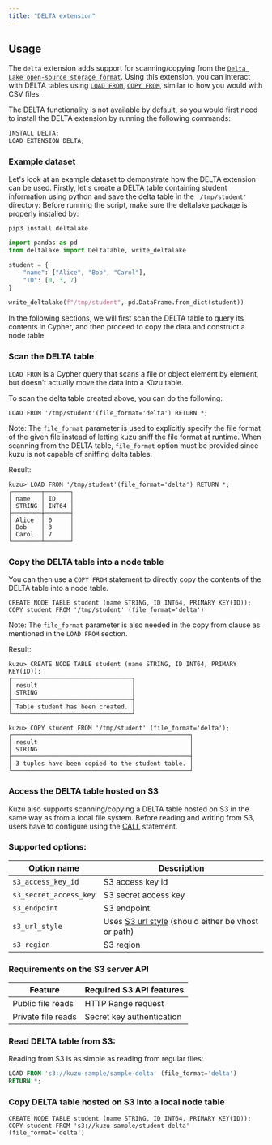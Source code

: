 ```yaml
---
title: "DELTA extension"
---
```



## Usage

The `delta` extension adds support for scanning/copying from the [`Delta Lake open-source storage format`](https://delta.io/). Using this extension, you can
interact with DELTA tables using [`LOAD FROM`](/cypher/query-clauses/load-from),
[`COPY FROM`](/import/copy-from-query-results), similar to how you would
with CSV files.

The DELTA functionality is not available by default, so you would first need to install the DELTA
extension by running the following commands:

```sql
INSTALL DELTA;
LOAD EXTENSION DELTA;
```

### Example dataset

Let's look at an example dataset to demonstrate how the DELTA extension can be used.
Firstly, let's create a DELTA table containing student information using python and save the delta table in the `'/tmp/student'` directory:
Before running the script, make sure the deltalake package is properly installed by:
```shell
pip3 install deltalake
```

```python
import pandas as pd
from deltalake import DeltaTable, write_deltalake

student = {
    "name": ["Alice", "Bob", "Carol"],
    "ID": [0, 3, 7]
}

write_deltalake(f"/tmp/student", pd.DataFrame.from_dict(student))
```

In the following sections, we will first scan the DELTA table to query its contents in Cypher, and
then proceed to copy the data and construct a node table.

### Scan the DELTA table
`LOAD FROM` is a Cypher query that scans a file or object element by element, but doesn’t actually
move the data into a Kùzu table.

To scan the delta table created above, you can do the following:

```cypher
LOAD FROM '/tmp/student'(file_format='delta') RETURN *;
```
Note: The `file_format` parameter is used to explicitly specify the file format of the given file instead of letting kuzu sniff the file format at runtime. When scanning from the DELTA table, `file_format` option must be provided since kuzu is not capable of sniffing delta tables.

Result:
```cypher
kuzu> LOAD FROM '/tmp/student'(file_format='delta') RETURN *;
┌────────┬───────┐
│ name   │ ID    │
│ STRING │ INT64 │
├────────┼───────┤
│ Alice  │ 0     │
│ Bob    │ 3     │
│ Carol  │ 7     │
└────────┴───────┘
```

### Copy the DELTA table into a node table
You can then use a `COPY FROM` statement to directly copy the contents of the DELTA table into a node table.

```cypher
CREATE NODE TABLE student (name STRING, ID INT64, PRIMARY KEY(ID));
COPY student FROM '/tmp/student' (file_format='delta')
```
Note: The `file_format` parameter is also needed in the copy from clause as mentioned in the `LOAD FROM` section.

Result:
```cypher
kuzu> CREATE NODE TABLE student (name STRING, ID INT64, PRIMARY KEY(ID));
┌─────────────────────────────────┐
│ result                          │
│ STRING                          │
├─────────────────────────────────┤
│ Table student has been created. │
└─────────────────────────────────┘

kuzu> COPY student FROM '/tmp/student' (file_format='delta');
┌─────────────────────────────────────────────────┐
│ result                                          │
│ STRING                                          │
├─────────────────────────────────────────────────┤
│ 3 tuples have been copied to the student table. │
└─────────────────────────────────────────────────┘
```

### Access the DELTA table hosted on S3
Kùzu also supports scanning/copying a DELTA table hosted on S3 in the same way as from a local file system.
Before reading and writing from S3, users have to configure using the [CALL](https://kuzudb.com/docusaurus/cypher/configuration) statement.

### Supported options:

| Option name | Description |
|----------|----------|
| `s3_access_key_id` | S3 access key id |
| `s3_secret_access_key` | S3 secret access key |
| `s3_endpoint` | S3 endpoint |
| `s3_url_style` | Uses [S3 url style](https://docs.aws.amazon.com/AmazonS3/latest/userguide/VirtualHosting.html) (should either be vhost or path) |
| `s3_region` | S3 region |

### Requirements on the S3 server API

| Feature | Required S3 API features |
|----------|----------|
| Public file reads | HTTP Range request |
| Private file reads | Secret key authentication|

### Read DELTA table from S3:
Reading from S3 is as simple as reading from regular files:

```sql
LOAD FROM 's3://kuzu-sample/sample-delta' (file_format='delta')
RETURN *;
```

### Copy DELTA table hosted on S3 into a local node table
```cypher
CREATE NODE TABLE student (name STRING, ID INT64, PRIMARY KEY(ID));
COPY student FROM 's3://kuzu-sample/student-delta' (file_format='delta')
```
